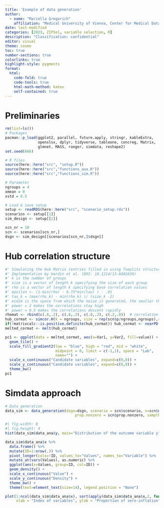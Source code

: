 ```yaml
---
title: 'Example of data generation'
author:
  - name: "Mariella Gregorich"
    affiliation: "Medical University of Vienna, Center for Medical Data Science"
date: last-modified
categories: [2023, ZIPSel, variable selection, R]
description: "Classification: confidential"
editor: visual
theme: cosmo
toc: true  
number-sections: true
colorlinks: true
highlight-style: pygments
format:
  html: 
    code-fold: true
    code-tools: true
    html-math-method: katex
    self-contained: true
---
```


# Preliminaries

```r
rm(list=ls())
# Packages
pacman::p_load(ggplot2, parallel, future.apply, stringr, kableExtra,
               openxlsx, dplyr, tidyverse, tableone, concreg, Matrix,
               glmnet, MASS, ranger, simdata, reshape2)
set.seed(666)

# R files
source(here::here("src", "setup.R"))
source(here::here("src","functions_aux.R"))
source(here::here("src","functions_sim.R"))

# Parameter
ngroups = 4
xmean = 0
xstd = 0.5

# Load & save setup
setup <- readRDS(here::here("src", "scenario_setup.rds"))
scenarios <- setup[[1]]
sim_design <- setup[[2]]

scn_nr = 10
scn <- scenarios[scn_nr,]
dsgn <- sim_design[[scenarios[scn_nr,]$dsgn]]
```

# Hub correlation structure

```r
#' Simulating the Hub Matrix (entries filled in using Toeplitz structure)
#' Implementation by Hardin et al. (DOI: 10.1214/13-AOAS638)
#' k is the number of groups
#' size is a vector of length k specifying the size of each group 
#' rho is a vector of length k specifying base correlation values
#' epsilon <- (1-min(rho) - 0.75*min(tau) ) - .01
#' tau_k = (max(rho_k) - min(rho_k) )/ (size_k -2) 
#' eidim is the space from which the noise is generated, the smaller the more noise
#' power = 2 makes the correlations stay high
#' power = 0.5 makes the correlations descent rapidly
rhomat <- rbind(c(.8,.2), c(.8,.2), c(.8,.2), c(.2,.0))  # correlation ranges in each group
hub_cormat <- simcor.H(k = ngroups, size = rep(scn$p/ngroups,ngroups),rho = rhomat, power = 1, epsilon = 0.075, eidim = 2)
if(!matrixcalc::is.positive.definite(hub_cormat)) hub_cormat <- nearPD(hub_cormat, base.matrix = TRUE, keepDiag = TRUE)$mat
melted_cormat <- melt(hub_cormat)

pc1 <- ggplot(data = melted_cormat, aes(x=Var1, y=Var2, fill=value)) + 
  geom_tile() +
  scale_fill_gradient2(low = "blue", high = "red", mid = "white", 
                       midpoint = 0, limit = c(-1,1), space = "Lab", 
                       name="") +
  scale_x_continuous("Candidate variables", expand=c(0,0)) +
  scale_y_continuous("Candidate variables", expand=c(0,0)) +
  theme_bw() 
pc1
```

# Simdata approach

```r
# Data generation
data_sim <- data_generation(dsgn=dsgn, scenario = scn$scenario, n=scn$n, p=scn$p, beta_max = scn$beta_max, a = scn$a, epsstd = scn$epsstd,
                                prop.nonzero = scn$prop.nonzero, sampthresh = scn$sampthresh)
```

```r
#| fig.width: 8
#| fig.height: 4
hist(data_sim$data_ana$y, main="Distribution of the outcome variable y", xlab = "Value")
```

```r
data_sim$data_ana$x %>%
  data.frame() %>%
  mutate(ID=1:nrow(.)) %>%
  pivot_longer(cols=!ID, values_to="Values", names_to="Variable") %>%
  mutate_at(vars(Values), as.numeric) %>%
  ggplot(aes(x=Values, group=ID, col=ID)) +
  geom_density() +
  scale_x_continuous("Value") +
  scale_y_continuous("Density") +
  theme_bw() +
  theme(text=element_text(size=14), legend.position = "None")
```

```r
plot(1:ncol(data_sim$data_ana$x), sort(apply(data_sim$data_ana$x,2, function(x) sum(x==0)/length(x)), decreasing = FALSE), 
     xlab = "Index of variables", ylab = "Proportion of zero-inflation")
```
